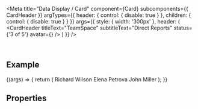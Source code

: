 
<Meta
  title="Data Display / Card"
  component={Card}
  subcomponents={{ CardHeader }}
  argTypes={{
    header: { control: { disable: true } },
    children: { control: { disable: true } }
  }}
  args={{
    style: { width: '300px' },
    header: (
      <CardHeader
        titleText="TeamSpace"
        subtitleText="Direct Reports"
        status={'3 of 5'}
        avatar={<Icon name="person-placeholder" />}
      />
    )
  }}
/>

<DocsHeader />

<br />

## Example

<Canvas>
  <Story name="Default">
    {(args) => {
      return (
        <Card {...args}>
          <List>
            <StandardListItem description="Software Architect">Richard Wilson</StandardListItem>
            <StandardListItem description="Visual Designer">Elena Petrova</StandardListItem>
            <StandardListItem description="Quality Specialist">John Miller</StandardListItem>
          </List>
        </Card>
      );
    }}
  </Story>
</Canvas>

## Properties

<ArgsTable story="." />

<Description />

<Footer />
